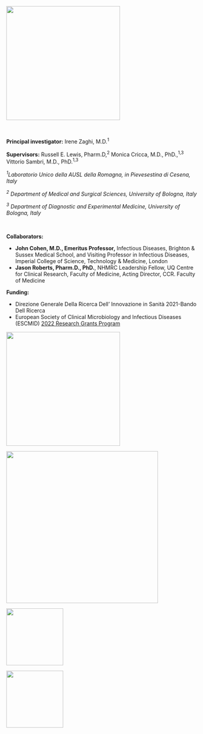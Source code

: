 ![](Acute%20project%20logo_gh.png){fig-align="center" width="300"}

<br>

**Principal investigator:** Irene Zaghi, M.D.^1^

**Supervisors:** Russell E. Lewis, Pharm.D,^2^ Monica Cricca, M.D., PhD.,^1,3^ Vittorio Sambri, M.D., PhD.^1,3^

^*1*^*Laboratorio Unico della AUSL della Romagna, in Pievesestina di Cesena, Italy*

^*2*^ *Department of Medical and Surgical Sciences, University of Bologna, Italy*

^*3*^ *Department of Diagnostic and Experimental Medicine, University of Bologna, Italy*

<br>

**Collaborators:**

-   **John Cohen, M.D., Emeritus Professor,** Infectious Diseases, Brighton & Sussex Medical School, and Visiting Professor in Infectious Diseases, Imperial College of Science, Technology & Medicine, London
-   **Jason Roberts, Pharm.D., PhD.**, NHMRC Leadership Fellow, UQ Centre for Clinical Research, Faculty of Medicine, Acting Director, CCR. Faculty of Medicine

**Funding:**

-   Direzione Generale Della Ricerca Dell' Innovazione in Sanità 2021-Bando Dell Ricerca
-   European Society of Clinical Microbiology and Infectious Diseases (ESCMID) [2022 Research Grants Program](https://www.escmid.org/profession_career/awards_grants/research_grants/awardees_2022)

![](images/minstero.png){fig-align="center" width="300"}

![](ESCMID.png){fig-align="center" width="400"}

![](unibologo.png){fig-align="center" width="150"}

![](University_of_Padua_seal.png){fig-align="center" width="150"}
